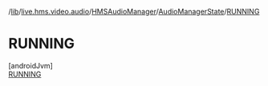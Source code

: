 /[lib](/api-reference/android/v2/home/content)/[live.hms.video.audio](../../../index)/[HMSAudioManager](../../index)/[AudioManagerState](../index)/[RUNNING](index)

# RUNNING

[androidJvm]\
[RUNNING](index)
